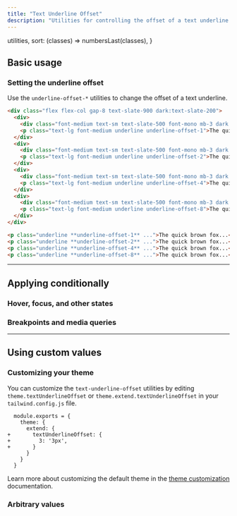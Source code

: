 ---
title: "Text Underline Offset"
description: "Utilities for controlling the offset of a text underline."
---


  utilities,
  sort: (classes) => numbersLast(classes),
}

## Basic usage

### Setting the underline offset

Use the `underline-offset-*` utilities to change the offset of a text underline.

```html {{ example: true }}
<div class="flex flex-col gap-8 text-slate-900 dark:text-slate-200">
  <div>
    <div class="font-medium text-sm text-slate-500 font-mono mb-3 dark:text-slate-400">underline-offset-1</div>
    <p class="text-lg font-medium underline underline-offset-1">The quick brown fox jumps over the lazy dog.</p>
  </div>
  <div>
    <div class="font-medium text-sm text-slate-500 font-mono mb-3 dark:text-slate-400">underline-offset-2</div>
    <p class="text-lg font-medium underline underline-offset-2">The quick brown fox jumps over the lazy dog.</p>
  </div>
  <div>
    <div class="font-medium text-sm text-slate-500 font-mono mb-3 dark:text-slate-400">underline-offset-4</div>
    <p class="text-lg font-medium underline underline-offset-4">The quick brown fox jumps over the lazy dog.</p>
  </div>
  <div>
    <div class="font-medium text-sm text-slate-500 font-mono mb-3 dark:text-slate-400">underline-offset-8</div>
    <p class="text-lg font-medium underline underline-offset-8">The quick brown fox jumps over the lazy dog.</p>
  </div>
</div>
```

```html
<p class="underline **underline-offset-1** ...">The quick brown fox...</p>
<p class="underline **underline-offset-2** ...">The quick brown fox...</p>
<p class="underline **underline-offset-4** ...">The quick brown fox...</p>
<p class="underline **underline-offset-8** ...">The quick brown fox...</p>
```

---

## <Heading ignore>Applying conditionally</Heading>

### <Heading ignore>Hover, focus, and other states</Heading>

<HoverFocusAndOtherStates defaultClass="underline" featuredClass="underline-offset-4" element="p" />

### <Heading ignore>Breakpoints and media queries</Heading>

<BreakpointsAndMediaQueries defaultClass="underline" featuredClass="underline-offset-4" element="p" />

---

## Using custom values

### Customizing your theme

You can customize the `text-underline-offset` utilities by editing `theme.textUnderlineOffset` or `theme.extend.textUnderlineOffset` in your `tailwind.config.js` file.

```diff-js {{ filename: 'tailwind.config.js' }}
  module.exports = {
    theme: {
      extend: {
+       textUnderlineOffset: {
+         3: '3px',
+       }
      }
    }
  }
```

Learn more about customizing the default theme in the [theme customization](/docs/theme#customizing-the-default-theme) documentation.

### Arbitrary values

<ArbitraryValues property="text-underline-offset" featuredClass="underline-offset-[3px]" element="p" />
